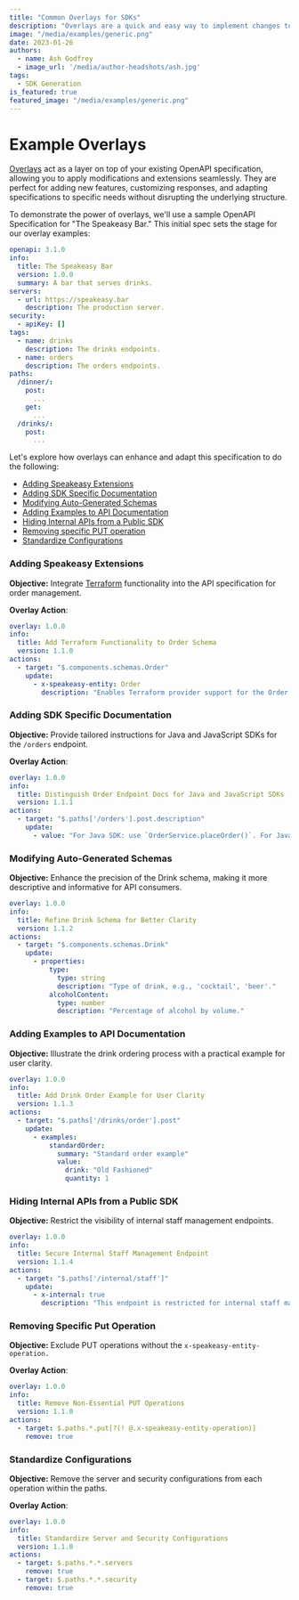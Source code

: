 ```yaml
---
title: "Common Overlays for SDKs"
description: "Overlays are a quick and easy way to implement changes to your OpenAPI / Swagger spec. We explain how they work and show you how to use overlays."
image: "/media/examples/generic.png"
date: 2023-01-26
authors:
  - name: Ash Godfrey
  - image_url: '/media/author-headshots/ash.jpg'
tags:
  - SDK Generation
is_featured: true
featured_image: "/media/examples/generic.png"
---
```


# Example Overlays

[Overlays](/docs/prep-openapi/overlays/create-overlays) act as a layer on top of your existing OpenAPI specification, allowing you to apply modifications and extensions seamlessly. They are perfect for adding new features, customizing responses, and adapting specifications to specific needs without disrupting the underlying structure.

To demonstrate the power of overlays, we'll use a sample OpenAPI Specification for "The Speakeasy Bar." This initial spec sets the stage for our overlay examples:

```yaml openapi.yaml
openapi: 3.1.0
info:
  title: The Speakeasy Bar
  version: 1.0.0
  summary: A bar that serves drinks.
servers:
  - url: https://speakeasy.bar
    description: The production server.
security:
  - apiKey: []
tags:
  - name: drinks
    description: The drinks endpoints.
  - name: orders
    description: The orders endpoints.
paths:
  /dinner/:
    post:
      ...
    get:
      ...
  /drinks/:
    post:
      ...
```

Let's explore how overlays can enhance and adapt this specification to do the following: 


* [Adding Speakeasy Extensions](#adding-speakeasy-extensions)
* [Adding SDK Specific Documentation](#adding-sdk-specific-documentation)
* [Modifying Auto-Generated Schemas](#modifying-auto-generated-schemas)
* [Adding Examples to API Documentation](#adding-examples-to-api-documentation)
* [Hiding Internal APIs from a Public SDK](#hiding-internal-apis-from-a-public-sdk)
* [Removing specific PUT operation](#removing-specific-put-operation)
* [Standardize Configurations](#standardize-configurations)


### Adding Speakeasy Extensions

**Objective:** Integrate [Terraform](/docs/terraform/extensions) functionality into the API specification for order management.

**Overlay Action**: 

```yaml overlay.yaml
overlay: 1.0.0
info:
  title: Add Terraform Functionality to Order Schema
  version: 1.1.0
actions:
  - target: "$.components.schemas.Order"
    update:
      - x-speakeasy-entity: Order
        description: "Enables Terraform provider support for the Order schema."

```

### Adding SDK Specific Documentation

**Objective:** Provide tailored instructions for Java and JavaScript SDKs for the `/orders` endpoint.

**Overlay Action**:
```yaml overlay.yaml
overlay: 1.0.0
info:
  title: Distinguish Order Endpoint Docs for Java and JavaScript SDKs
  version: 1.1.1
actions:
  - target: "$.paths['/orders'].post.description"
    update:
      - value: "For Java SDK: use `OrderService.placeOrder()`. For JavaScript SDK: use `orderService.placeOrder()`."
```

### Modifying Auto-Generated Schemas

**Objective:**  Enhance the precision of the Drink schema, making it more descriptive and informative for API consumers. 

```yaml overlay.yaml
overlay: 1.0.0
info:
  title: Refine Drink Schema for Better Clarity
  version: 1.1.2
actions:
  - target: "$.components.schemas.Drink"
    update:
      - properties:
          type:
            type: string
            description: "Type of drink, e.g., 'cocktail', 'beer'."
          alcoholContent:
            type: number
            description: "Percentage of alcohol by volume."
```


### Adding Examples to API Documentation

**Objective:**  Illustrate the drink ordering process with a practical example for user clarity.

```yaml overlay.yaml
overlay: 1.0.0
info:
  title: Add Drink Order Example for User Clarity
  version: 1.1.3
actions:
  - target: "$.paths['/drinks/order'].post"
    update:
      - examples:
          standardOrder:
            summary: "Standard order example"
            value: 
              drink: "Old Fashioned"
              quantity: 1
```

### Hiding Internal APIs from a Public SDK

**Objective:** Restrict the visibility of internal staff management endpoints.

```yaml overlay.yaml
overlay: 1.0.0
info:
  title: Secure Internal Staff Management Endpoint
  version: 1.1.4
actions:
  - target: "$.paths['/internal/staff']"
    update:
      - x-internal: true
        description: "This endpoint is restricted for internal staff management and not visible in public SDKs."
```

### Removing Specific Put Operation

**Objective:** Exclude PUT operations without the `x-speakeasy-entity-operation.`

**Overlay Action**: 

```yaml overlay.yaml
overlay: 1.0.0
info:
  title: Remove Non-Essential PUT Operations
  version: 1.1.0
actions:
  - target: $.paths.*.put[?(! @.x-speakeasy-entity-operation)]
    remove: true

```

### Standardize Configurations

**Objective:** Remove the server and security configurations from each operation within the paths.

**Overlay Action**: 

```yaml overlay.yaml
overlay: 1.0.0
info:
  title: Standardize Server and Security Configurations
  version: 1.1.0
actions:
  - target: $.paths.*.*.servers
    remove: true
  - target: $.paths.*.*.security
    remove: true

```
